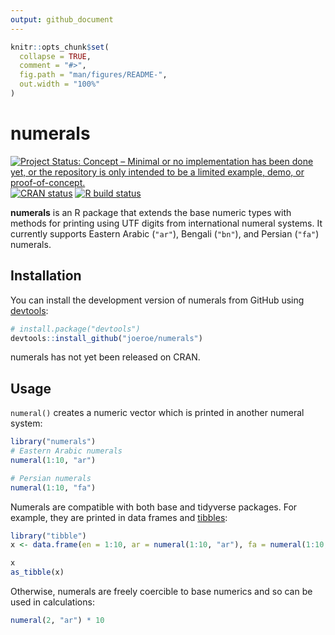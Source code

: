 ```yaml
---
output: github_document
---
```


<!-- README.md is generated from README.Rmd. Please edit that file -->

```r
knitr::opts_chunk$set(
  collapse = TRUE,
  comment = "#>",
  fig.path = "man/figures/README-",
  out.width = "100%"
)
```

# numerals

<!-- badges: start -->
[![Project Status: Concept – Minimal or no implementation has been done yet, or the repository is only intended to be a limited example, demo, or proof-of-concept.](https://www.repostatus.org/badges/latest/concept.svg)](https://www.repostatus.org/#concept)
[![CRAN status](https://www.r-pkg.org/badges/version/numerals)](https://CRAN.R-project.org/package=numerals)
[![R build status](https://github.com/joeroe/numerals/workflows/R-CMD-check/badge.svg)](https://github.com/joeroe/numerals/actions)
<!-- badges: end -->

**numerals** is an R package that extends the base numeric types with methods for printing using UTF digits from international numeral systems. 
It currently supports Eastern Arabic (`"ar"`), Bengali (`"bn"`), and Persian (`"fa"`) numerals.

## Installation

You can install the development version of numerals from GitHub using [devtools](https://devtools.r-lib.org/):

```r
# install.package("devtools")
devtools::install_github("joeroe/numerals")
```

numerals has not yet been released on CRAN.

<!--
You can install the released version of numerals from [CRAN](https://CRAN.R-project.org) with:

``` r
install.packages("numerals")
```
-->

## Usage

`numeral()` creates a numeric vector which is printed in another numeral system:

```r
library("numerals")
# Eastern Arabic numerals
numeral(1:10, "ar")

# Persian numerals
numeral(1:10, "fa")
```

Numerals are compatible with both base and tidyverse packages.
For example, they are printed in data frames and [tibbles](https://tibble.tidyverse.org/):

```r
library("tibble")
x <- data.frame(en = 1:10, ar = numeral(1:10, "ar"), fa = numeral(1:10, "fa"))

x
as_tibble(x)
```

<!--
And can be used as scales in base and [ggplot2](https://ggplot2.tidyverse.org/):

```r
library("ggplot2")

data(pressure)
pressure$temperature <- numeral(pressure$temperature, "ar")
pressure$pressure <- numeral(pressure$pressure, "ar")

plot(pressure$temperature, pressure$pressure)

ggplot(pressure, aes(temperature, pressure)) + geom_point()
```
-->

Otherwise, numerals are freely coercible to base numerics and so can be used in calculations:

```r
numeral(2, "ar") * 10
```
